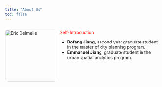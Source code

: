 ```yaml
---
title: "About Us"
toc: false
---
```


<div style="display: flex; gap: 10px; align-items: flex-start;">

<img src="images/Eric.png" alt="Eric Delmelle" style="width: 170px; border-radius: 10px;">

<div>
  <p><span style="color:red">Self-Introduction</span></p>

  - **Bofang Jiang**, second year graduate student in the master of city planning program. 
  - **Emmanuel Jiang**, graduate student in the urban spatial analytics program. 
</div>

</div>